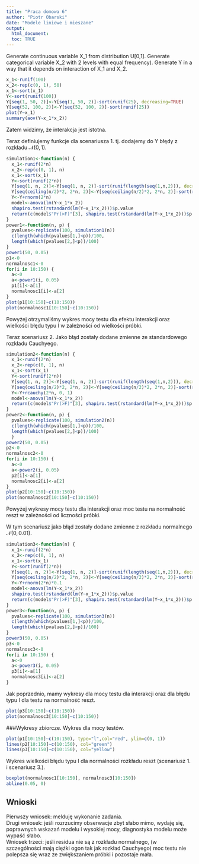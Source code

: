 ```yaml
---
title: "Praca domowa 6"
author: "Piotr Obarski"
date: "Modele liniowe i mieszane"
output: 
  html_document:
  toc: TRUE
---
```

Generate continuous variable X_1 from distribution U[0,1]. Generate categorical variable X_2 with 2 levels with equal frequency). Generate Y in a way that it depends on interaction of X_1 and X_2.

```r

x_1<-runif(100)
x_2<-rep(c(0, 1), 50)
x_1<-sort(x_1)
Y<-sort(runif(100))
Y[seq(1, 50, 2)]<-Y[seq(1, 50, 2)]-sort(runif(25), decreasing=TRUE)
Y[seq(52, 100, 2)]<-Y[seq(52, 100, 2)]-sort(runif(25))
plot(Y~x_1)
summary(aov(Y~x_1*x_2))
```

Zatem widzimy, że interakcja jest istotna.

Teraz definiujemy funkcje dla scenariusza 1. tj. dodajemy do Y błędy z rozkładu $\mathcal{N}(0,1)$.
```r
simulation1<-function(n) {
  x_1<-runif(2*n)
  x_2<-rep(c(0, 1), n)
  x_1<-sort(x_1)
  Y<-sort(runif(2*n))
  Y[seq(1, n, 2)]<-Y[seq(1, n, 2)]-sort(runif(length(seq(1,n,2))), decreasing=TRUE)
  Y[seq(ceiling(n/2)*2, 2*n, 2)]<-Y[seq(ceiling(n/2)*2, 2*n, 2)]-sort(runif(length(seq(ceiling(n/2)*2,2*n,2))))
  Y<-Y+rnorm(2*n)
  model<-anova(lm(Y~x_1*x_2))
  shapiro.test(rstandard(lm(Y~x_1*x_2)))$p.value
  return(c(model$"Pr(>F)"[3], shapiro.test(rstandard(lm(Y~x_1*x_2)))$p.value))
}
power1<-function(n, p) {
  pvalues<-replicate(100, simulation1(n))
  c(length(which(pvalues[1,]<p))/100,
  length(which(pvalues[2,]<p))/100)
}
power1(50, 0.05)
p1<-0
normalnosc1<-0
for(i in 10:150) {
  a<-0
  a<-power1(i, 0.05)
  p1[i]<-a[1]
  normalnosc1[i]<-a[2]
}
plot(p1[10:150]~c(10:150))
plot(normalnosc1[10:150]~c(10:150))
```

Powyżej otrzymaliśmy wykres mocy testu dla efektu interakcji oraz wielkości błędu typu I w zależności od wielkości próbki.

Teraz scenariusz 2. Jako błąd zostały dodane zmienne ze standardowego rozkładu Cauchyego.
```r
simulation2<-function(n) {
  x_1<-runif(2*n)
  x_2<-rep(c(0, 1), n)
  x_1<-sort(x_1)
  Y<-sort(runif(2*n))
  Y[seq(1, n, 2)]<-Y[seq(1, n, 2)]-sort(runif(length(seq(1,n,2))), decreasing=TRUE)
  Y[seq(ceiling(n/2)*2, 2*n, 2)]<-Y[seq(ceiling(n/2)*2, 2*n, 2)]-sort(runif(length(seq(ceiling(n/2)*2,2*n,2))))
  Y<-Y+rcauchy(2*n, 0, 1)
  model<-anova(lm(Y~x_1*x_2))
  return(c(model$"Pr(>F)"[3], shapiro.test(rstandard(lm(Y~x_1*x_2)))$p.value))
}
power2<-function(n, p) {
  pvalues<-replicate(100, simulation2(n))
  c(length(which(pvalues[1,]<p))/100,
  length(which(pvalues[2,]<p))/100)
  }
power2(50, 0.05)
p2<-0
normalnosc2<-0
for(i in 10:150) {
  a<-0
  a<-power2(i, 0.05)
  p2[i]<-a[1]
  normalnosc2[i]<-a[2]
}
plot(p2[10:150]~c(10:150))
plot(normalnosc2[10:150]~c(10:150))
```

Powyżej wykresy mocy testu dla interakcji oraz moc testu na normalność reszt w zależności od liczności próbki.

W tym scenariusz jako błąd zostały dodane zmienne z rozkładu normalnego $\mathcal{N}(0, 0.01)$.
```r
simulation3<-function(n) {
  x_1<-runif(2*n)
  x_2<-rep(c(0, 1), n)
  x_1<-sort(x_1)
  Y<-sort(runif(2*n))
  Y[seq(1, n, 2)]<-Y[seq(1, n, 2)]-sort(runif(length(seq(1,n,2))), decreasing=TRUE)
  Y[seq(ceiling(n/2)*2, 2*n, 2)]<-Y[seq(ceiling(n/2)*2, 2*n, 2)]-sort(runif(length(seq(ceiling(n/2)*2,2*n,2))))
  Y<-Y+rnorm(2*n)*0.1
  model<-anova(lm(Y~x_1*x_2))
  shapiro.test(rstandard(lm(Y~x_1*x_2)))$p.value
  return(c(model$"Pr(>F)"[3], shapiro.test(rstandard(lm(Y~x_1*x_2)))$p.value))
}
power3<-function(n, p) {
  pvalues<-replicate(100, simulation3(n))
  c(length(which(pvalues[1,]<p))/100,
  length(which(pvalues[2,]<p))/100)
}
power3(50, 0.05)
p3<-0
normalnosc3<-0
for(i in 10:150) {
  a<-0
  a<-power3(i, 0.05)
  p3[i]<-a[1]
  normalnosc3[i]<-a[2]
}
```

Jak poprzednio, mamy wykresy dla mocy testu dla interakcji oraz dla błędu typu I dla testu na normalność reszt.
```r
plot(p3[10:150]~c(10:150))
plot(normalnosc3[10:150]~c(10:150))
```

###Wykresy zbiorcze.
Wykres dla mocy testów.
```r
plot(p1[10:150]~c(10:150), type="l",col="red", ylim=c(0, 1))
lines(p2[10:150]~c(10:150), col="green")
lines(p3[10:150]~c(10:150), col="yellow")
```

Wykres wielkości błędu typu I dla normalności rozkładu reszt (scenariusz 1. i scenariusz 3.).
```r
boxplot(normalnosc1[10:150], normalnosc3[10:150])
abline(0.05, 0)
```

## Wnioski
Pierwszy wniosek: melduję wykonanie zadania.</br>
Drugi wniosek: jeśli rozrzucimy obserwacje zbyt słabo mimo, wydaję się, poprawnych wskazań modelu i wysokiej mocy, diagnostyka modelu może wypaść słabo.</br>
Wniosek trzeci: jeśli residua nie są z rozkładu normalnego, (w szczególności mają ciężki ogon tak jak rozkład Cauchyego) moc testu nie polepsza się wraz ze zwiększaniem próbki i pozostaje mała.
